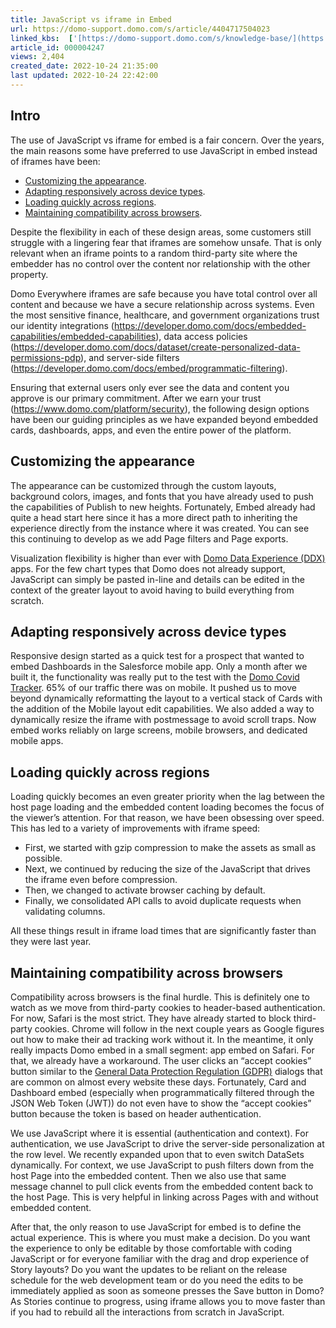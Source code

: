 ```yaml
---
title: JavaScript vs iframe in Embed
url: https://domo-support.domo.com/s/article/4404717504023
linked_kbs:  ['[https://domo-support.domo.com/s/knowledge-base/](https://domo-support.domo.com/s/knowledge-base/)', '[https://domo-support.domo.com/s/](https://domo-support.domo.com/s/)', '[https://domo-support.domo.com/s/topic/0TO5w000000ZamqGAC](https://domo-support.domo.com/s/topic/0TO5w000000ZamqGAC)', '[https://domo-support.domo.com/s/topic/0TO5w000000ZanbGAC](https://domo-support.domo.com/s/topic/0TO5w000000ZanbGAC)', '[https://domo-support.domo.com/s/article/4404717504023](https://domo-support.domo.com/s/article/4404717504023)', '[https://domo-support.domo.com/s/topic/0TO5w000000ZanbGAC/domo-everywhere](https://domo-support.domo.com/s/topic/0TO5w000000ZanbGAC/domo-everywhere)', '[https://domo-support.domo.com/s/article/360043429933](https://domo-support.domo.com/s/article/360043429933)', '[https://domo-support.domo.com/s/article/360043429953](https://domo-support.domo.com/s/article/360043429953)', '[https://domo-support.domo.com/s/article/360042925494](https://domo-support.domo.com/s/article/360042925494)', '[https://domo-support.domo.com/s/article/360043429913](https://domo-support.domo.com/s/article/360043429913)', '[https://domo-support.domo.com/s/article/4408174643607](https://domo-support.domo.com/s/article/4408174643607)', '[https://domo-support.domo.com/s/login/](https://domo-support.domo.com/s/login/)']
article_id: 000004247
views: 2,404
created_date: 2022-10-24 21:35:00
last updated: 2022-10-24 22:42:00
---
```




Intro
-----


The use of JavaScript vs iframe for embed is a fair concern. Over the years, the main reasons some have preferred to use JavaScript in embed instead of iframes have been:


* [Customizing the appearance](#h_01FB50363EDN5PDKX7FDMDHFMF).
* [Adapting responsively across device types](#h_01FB503CWQSPR6ZD4XN8CWPD43).
* [Loading quickly across regions](#h_01FB503KA3TT8FZYCA9TAE6SC1).
* [Maintaining compatibility across browsers](#h_01FB503SHBY0NF7E13WJN803V1).


Despite the flexibility in each of these design areas, some customers still struggle with a lingering fear that iframes are somehow unsafe. That is only relevant when an iframe points to a random third-party site where the embedder has no control over the content nor relationship with the other property.  
  
Domo Everywhere iframes are safe because you have total control over all content and because we have a secure relationship across systems. Even the most sensitive finance, healthcare, and government organizations trust our identity integrations (<https://developer.domo.com/docs/embedded-capabilities/embedded-capabilities>), data access policies (<https://developer.domo.com/docs/dataset/create-personalized-data-permissions-pdp>), and server-side filters (<https://developer.domo.com/docs/embed/programmatic-filtering>).  
  
Ensuring that external users only ever see the data and content you approve is our primary commitment. After we earn your trust (<https://www.domo.com/platform/security>), the following design options have been our guiding principles as we have expanded beyond embedded cards, dashboards, apps, and even the entire power of the platform.


Customizing the appearance
--------------------------


The appearance can be customized through the custom layouts, background colors, images, and fonts that you have already used to push the capabilities of Publish to new heights. Fortunately, Embed already had quite a head start here since it has a more direct path to inheriting the experience directly from the instance where it was created. You can see this continuing to develop as we add Page filters and Page exports.


Visualization flexibility is higher than ever with [Domo Data Experience (DDX)](https://developer.domo.com/docs/ddx-bricks/ddx-bricks-overview) apps. For the few chart types that Domo does not already support, JavaScript can simply be pasted in-line and details can be edited in the context of the greater layout to avoid having to build everything from scratch.


Adapting responsively across device types
-----------------------------------------


Responsive design started as a quick test for a prospect that wanted to embed Dashboards in the Salesforce mobile app. Only a month after we built it, the functionality was really put to the test with the [Domo Covid Tracker](https://www.domo.com/covid19/daily-pulse/). 65% of our traffic there was on mobile. It pushed us to move beyond dynamically reformatting the layout to a vertical stack of Cards with the addition of the Mobile layout edit capabilities. We also added a way to dynamically resize the iframe with postmessage to avoid scroll traps. Now embed works reliably on large screens, mobile browsers, and dedicated mobile apps.


Loading quickly across regions
------------------------------


Loading quickly becomes an even greater priority when the lag between the host page loading and the embedded content loading becomes the focus of the viewer’s attention. For that reason, we have been obsessing over speed. This has led to a variety of improvements with iframe speed:


* First, we started with gzip compression to make the assets as small as possible.
* Next, we continued by reducing the size of the JavaScript that drives the iframe even before compression.
* Then, we changed to activate browser caching by default.
* Finally, we consolidated API calls to avoid duplicate requests when validating columns.


All these things result in iframe load times that are significantly faster than they were last year.


Maintaining compatibility across browsers
-----------------------------------------


Compatibility across browsers is the final hurdle. This is definitely one to watch as we move from third-party cookies to header-based authentication. For now, Safari is the most strict. They have already started to block third-party cookies. Chrome will follow in the next couple years as Google figures out how to make their ad tracking work without it. In the meantime, it only really impacts Domo embed in a small segment: app embed on Safari. For that, we already have a workaround. The user clicks an “accept cookies” button similar to the [General Data Protection Regulation (GDPR)](https://gdpr.eu/what-is-gdpr/) dialogs that are common on almost every website these days. Fortunately, Card and Dashboard embed (especially when programmatically filtered through the JSON Web Token (JWT)) do not even have to show the “accept cookies” button because the token is based on header authentication.


We use JavaScript where it is essential (authentication and context). For authentication, we use JavaScript to drive the server-side personalization at the row level. We recently expanded upon that to even switch DataSets dynamically. For context, we use JavaScript to push filters down from the host Page into the embedded content. Then we also use that same message channel to pull click events from the embedded content back to the host Page. This is very helpful in linking across Pages with and without embedded content.


After that, the only reason to use JavaScript for embed is to define the actual experience. This is where you must make a decision. Do you want the experience to only be editable by those comfortable with coding JavaScript or for everyone familiar with the drag and drop experience of Story layouts? Do you want the updates to be reliant on the release schedule for the web development team or do you need the edits to be immediately applied as soon as someone presses the Save button in Domo? As Stories continue to progress, using iframe allows you to move faster than if you had to rebuild all the interactions from scratch in JavaScript.

